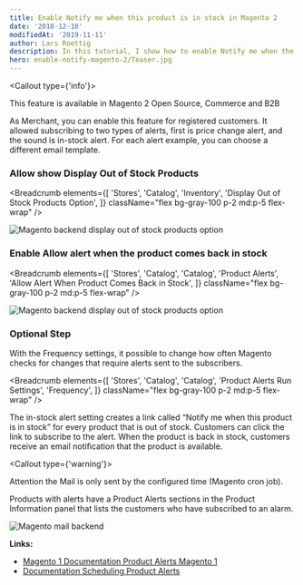 ```yaml
---
title: Enable Notify me when this product is in stock in Magento 2
date: '2018-12-10'
modifiedAt: '2019-11-11'
author: Lars Roettig
description: In this tutorial, I show how to enable Notify me when the product back is in stock for Magento 2
hero: enable-notify-magento-2/Teaser.jpg
---
```


<Callout type={'info'}>
  <p className="text-center">
    This feature is available in Magento 2 Open Source, Commerce and B2B
  </p>
</Callout>

As Merchant, you can enable this feature for registered customers.
It allowed subscribing to two types of alerts, first is price change alert, and the sound is in-stock alert.
For each alert example, you can choose a different email template.

### Allow show Display Out of Stock Products

<Breadcrumb
  elements={[
    'Stores',
    'Catalog',
    'Inventory',
    'Display Out of Stock Products Option',
  ]}
  className="flex bg-gray-100 p-2 md:p-5 flex-wrap"
/>

<Image
  src="enable-notify-magento-2/display_out_of_stock_products_option.jpg"
  alt="Magento backend display out of stock products option"
/>

### Enable Allow alert when the product comes back in stock

<Breadcrumb
  elements={[
    'Stores',
    'Catalog',
    'Catalog',
    'Product Alerts',
    'Allow Alert When Product Comes Back in Stock',
  ]}
  className="flex bg-gray-100 p-2 md:p-5 flex-wrap"
/>

<Image
  src="enable-notify-magento-2/allow_alert_when_product_comes_back_in_Stock.jpg"
  alt="Magento backend display out of stock products option"
/>

### Optional Step

With the Frequency settings, it possible to change how often Magento checks for changes that require alerts sent to the subscribers.

<Breadcrumb
  elements={[
    'Stores',
    'Catalog',
    'Catalog',
    'Product Alerts Run Settings',
    'Frequency',
  ]}
  className="flex bg-gray-100 p-2 md:p-5 flex-wrap"
/>

The in-stock alert setting creates a link called “Notify me when this product is in stock” for every product that is out of stock. Customers can click the link to subscribe to the alert. When the product is back in stock, customers receive an email notification that the product is available.

<Callout type={'warning'}>
  <p className={'p-2'}>
    Attention the Mail is only sent by the configured time (Magento cron job).
  </p>
</Callout>

Products with alerts have a Product Alerts sections in the Product Information panel that lists the customers who have subscribed to an alarm.

<Image
  src="enable-notify-magento-2/mail_backend.jpg"
  alt="Magento mail backend "
/>

**Links:**

- [Magento 1 Documentation Product Alerts Magento 1](http://docs.magento.com/m1/ce/user_guide/catalog/inventory-product-alert.html)
- [Documentation Scheduling Product Alerts](http://docs.magento.com/m1/ce/user_guide/catalog/inventory-product-alert-run-settings.html)
